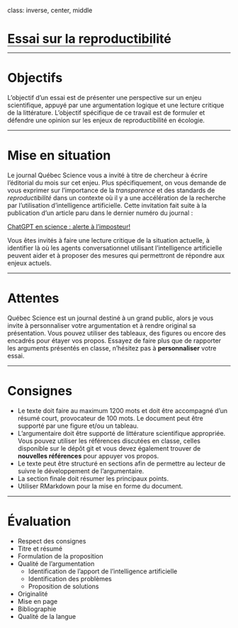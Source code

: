 class: inverse, center, middle

# Essai sur la reproductibilité

<hr width="65%" size="0.3" color="orange" style="margin-top:-20px;"></hr>

---

# Objectifs

L'objectif d'un essai est de présenter une perspective sur un enjeu scientifique, appuyé par une argumentation logique et une lecture critique de la littérature. L'objectif spécifique de ce travail est de formuler et défendre une opinion sur les enjeux de reproductibilité en écologie.

---

# Mise en situation

Le journal Québec Science vous a invité à titre de chercheur à écrire l'éditorial du mois sur cet enjeu. Plus spécifiquement, on vous demande de vous exprimer sur l'importance de la *transparence* et des standards de *reproductibilité* dans un contexte où il y a une accélération de la recherche par l'utilisation d'intelligence artificielle. Cette invitation fait suite à la publication d'un article paru dans le dernier numéro du journal :

[ChatGPT en science : alerte à l’imposteur!](https://www.quebecscience.qc.ca/edito/chatgpt-science-alerte-imposteur/)

Vous êtes invités à faire une lecture critique de la situation actuelle, à identifier là où les agents conversationnel utilisant l'intelligence artificielle peuvent aider et à proposer des mesures qui permettront de répondre aux enjeux actuels.

---

# Attentes

Québec Science est un journal destiné à un grand public, alors je vous invite à personnaliser votre argumentation et à rendre original sa présentation. Vous pouvez utiliser des tableaux, des figures ou encore des encadrés pour étayer vos propos. Essayez de faire plus que de rapporter les arguments présentés en classe, n'hésitez pas à **personnaliser** votre essai.

---

# Consignes

- Le texte doit faire au maximum 1200 mots et doit être accompagné d'un résumé court, provocateur de 100 mots. Le document peut être supporté par une figure et/ou un tableau.
- L'argumentaire doit être supporté de littérature scientifique appropriée. Vous pouvez utiliser les références discutées en classe, celles disponible sur le dépôt git et vous devez également trouver de **nouvelles références** pour appuyer vos propos.
- Le texte peut être structuré en sections afin de permettre au lecteur de suivre le développement de l'argumentaire.
- La section finale doit résumer les principaux points.
- Utiliser RMarkdown pour la mise en forme du document.

---

# Évaluation

- Respect des consignes
- Titre et résumé
- Formulation de la proposition 
- Qualité de l'argumentation
    + Identification de l'apport de l'intelligence artificielle
    + Identification des problèmes
    + Proposition de solutions
- Originalité
- Mise en page
- Bibliographie
- Qualité de la langue
